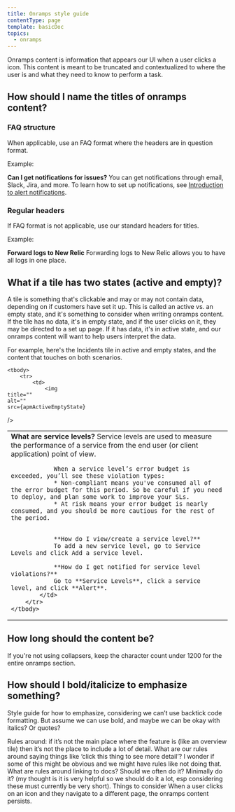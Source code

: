 ```yaml
---
title: Onramps style guide
contentType: page
template: basicDoc
topics:
  - onramps
---
```




Onramps content is information that appears our UI when a user clicks a <img
    title=""
    alt=""
    src={apmOnrampsIcon}
/>
 icon. This content is meant to be truncated and contextualized to where the user is and what they need to know to perform a task.

## How should I name the titles of onramps content?

### FAQ structure

When applicable, use an FAQ format where the headers are in question format.

Example:

**Can I get notifications for issues?**
You can get notifications through email, Slack, Jira, and more. To learn how to set up notifications, see [Introduction to alert notifications](/docs/alerts-applied-intelligence/notifications/intro-notifications/).

### Regular headers

If FAQ format is not applicable, use our standard headers for titles.

Example:

**Forward logs to New Relic**
Forwarding logs to New Relic allows you to have all logs in one place.

## What if a tile has two states (active and empty)?

A tile is something that's clickable and may or may not contain data, depending on if customers have set it up. This is called an active vs. an empty state, and it's something to consider when writing onramps content. If the tile has no data, it's in empty state, and if the user clicks on it, they may be directed to a set up page. If it has data, it's in active state, and our onramps content will want to help users interpret the data.

For example, here's the Incidents tile in active and empty states, and the content that touches on both scenarios.

<table>

    <tbody>
        <tr>
            <td>
                <img
    title=""
    alt=""
    src={apmActiveEmptyState}
/>
            </td>
            <td>
                **What are service levels?**
                Service levels are used to measure the performance of a service from the end user (or client application) point of view.

                When a service level’s error budget is exceeded, you’ll see these violation types:
                * Non-compliant means you've consumed all of the error budget for this period. So be careful if you need to deploy, and plan some work to improve your SLs.
                * At risk means your error budget is nearly consumed, and you should be more cautious for the rest of the period.


                **How do I view/create a service level?** 
                To add a new service level, go to Service Levels and click Add a service level. 
                
                **How do I get notified for service level violations?**
                Go to **Service Levels**, click a service level, and click **Alert**.
            </td>
        </tr>
    </tbody>
</table>

## How long should the content be?

If you're not using collapsers, keep the character count under 1200 for the entire onramps section.

## How should I bold/italicize to emphasize something?

Style guide for how to emphasize, considering we can’t use backtick code formatting. But assume we can use bold, and maybe we can be okay with italics? Or quotes? 


Rules around: if it’s not the main place where the feature is (like an overview tile) then it’s not the place to include a lot of detail. 
What are our rules around saying things like ‘click this thing to see more detail’? I wonder if some of this might be obvious and we might have rules like not doing that.  
What are rules around linking to docs? Should we often do it? Minimally do it? (my thought is it is very helpful so we should do it a lot, esp considering these must currently be very short).
Things to consider
When a user clicks on an icon and they navigate to a different page, the onramps content persists.
